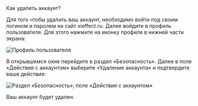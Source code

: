 
<AnchorHeading type="h1" id="delete-account">
  Как удалить аккаунт?
</AnchorHeading>

Для того чтобы удалить ваш аккаунт, необходимо войти под своим логином и паролем на сайт <Link href="https://xieffect.ru/">xieffect.ru</Link>. Далее войдите в профиль пользователя. Для этого нажмите на иконку профиля в нижней части экрана:

<Image
  width={248}
  height={686}
  src="/assets/markdown/account/profile.jpeg"
  alt="Профиль пользователя"
/>

В открывшемся окне перейдите в раздел «Безопасность». Далее в поле «Действия с аккаунтом» выберите «Удаление аккаунта» и подтвердите ваше действие:

<Image
  width={910}
  height={353}
  src="/assets/markdown/account/security.jpeg"
  alt="Раздел «Безопасность», поле «Действия с аккаунтом»"
/>

Ваш аккаунт будет удален.